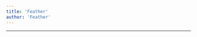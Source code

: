 ```yaml
---
title: 'Feather'
author: 'Feather'
---
```


---

<CharacterInfo
    name='Feather'
    image='/assets/icons/otom/wiki media/chars/Feather.png' 
    caption='por que você não vai jogar baseball?'
    icon='/assets/icons/otom/wiki media/icons/Feather.png'
    nickname='N/A'
    pronouns='ele/dele'
    species='Pena'
    voice='Feykro'
    hobbies='N/A'
/>